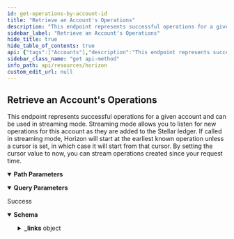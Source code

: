 ```yaml
---
id: get-operations-by-account-id
title: "Retrieve an Account's Operations"
description: "This endpoint represents successful operations for a given account and can be used in streaming mode. Streaming mode allows you to listen for new operations for this account as they are added to the Stellar ledger. If called in streaming mode, Horizon will start at the earliest known operation unless a cursor is set, in which case it will start from that cursor. By setting the cursor value to now, you can stream operations created since your request time."
sidebar_label: "Retrieve an Account's Operations"
hide_title: true
hide_table_of_contents: true
api: {"tags":["Accounts"],"description":"This endpoint represents successful operations for a given account and can be used in streaming mode. Streaming mode allows you to listen for new operations for this account as they are added to the Stellar ledger. If called in streaming mode, Horizon will start at the earliest known operation unless a cursor is set, in which case it will start from that cursor. By setting the cursor value to now, you can stream operations created since your request time.","operationId":"GetOperationsByAccountId","parameters":[{"name":"account_id","in":"path","required":true,"description":"This account’s public key encoded in a base32 string representation.","schema":{"type":"string","example":"GDMQQNJM4UL7QIA66P7R2PZHMQINWZBM77BEBMHLFXD5JEUAHGJ7R4JZ"}},{"name":"cursor","in":"query","required":false,"description":"A number that points to a specific location in a collection of responses and is pulled from the paging_token value of a record.","schema":{"type":"integer","example":6606617478959105}},{"name":"order","in":"query","required":false,"description":"A designation of the order in which records should appear. Options include asc (ascending) or desc (descending). If this argument isn’t set, it defaults to asc.","schema":{"type":"string","enum":["asc","desc"]}},{"name":"limit","in":"query","required":false,"description":"The maximum number of records returned. The limit can range from 1 to 200 - an upper limit that is hardcoded in Horizon for performance reasons. If this argument isn’t designated, it defaults to 10.","schema":{"type":"integer","example":10}},{"name":"include_failed","in":"query","required":false,"description":"Set to true to include failed operations in results. Options include true and false.","schema":{"type":"boolean","enum":[true,false]}},{"name":"join","in":"query","required":false,"description":"Set to transactions to include the transactions which created each of the operations in the response."}],"x-supports-streaming":true,"responses":{"200":{"description":"Success","content":{"application/json":{"schema":{"allOf":[{"type":"object","properties":{"_links":{"type":"object","properties":{"self":{"type":"object","properties":{"href":{"type":"string","format":"link"},"templated":{"type":"boolean"}},"required":["href"],"title":"link"},"next":{"type":"object","properties":{"href":{"type":"string","format":"link"},"templated":{"type":"boolean"}},"required":["href"],"title":"link"},"prev":{"type":"object","properties":{"href":{"type":"string","format":"link"},"templated":{"type":"boolean"}},"required":["href"],"title":"link"}}}},"title":"Links"},{"oneOf":[{"type":"object","properties":{"_links":{"type":"object","properties":{"self":{"type":"object","properties":{"href":{"type":"string","format":"link"},"templated":{"type":"boolean"}},"required":["href"],"title":"link"},"transaction":{"type":"object","properties":{"href":{"type":"string","format":"link"},"templated":{"type":"boolean"}},"required":["href"],"title":"link"},"effects":{"type":"object","properties":{"href":{"type":"string","format":"link"},"templated":{"type":"boolean"}},"required":["href"],"title":"link"},"succeeds":{"type":"object","properties":{"href":{"type":"string","format":"link"},"templated":{"type":"boolean"}},"required":["href"],"title":"link"},"precedes":{"type":"object","properties":{"href":{"type":"string","format":"link"},"templated":{"type":"boolean"}},"required":["href"],"title":"link"}},"required":["self","transaction","effects","succeeds","precedes"]},"id":{"type":"string","title":"id"},"paging_token":{"type":"string"},"transaction_successful":{"type":"boolean"},"source_account":{"type":"string","pattern":"G[A-Z0-9]{55}","title":"address"},"type":{"type":"string","example":"create_account"},"type_i":{"type":"number","example":0},"created_at":{"type":"string"},"transaction_hash":{"type":"string"},"starting_balance":{"type":"string"},"funder":{"type":"string","pattern":"G[A-Z0-9]{55}","title":"address"},"account":{"type":"string","pattern":"G[A-Z0-9]{55}","title":"address"}},"required":["id","paging_token","transaction_successful","source_account","type","type_i","created_at","transaction_hash","starting_balance","funder","account"],"title":"CreateAccount"},{"type":"object","properties":{"_embedded":{"type":"object","properties":{"records":{"type":"array","items":{"type":"object","properties":{"_links":{"type":"object","properties":{"self":{"type":"object","properties":{"href":{"type":"string","format":"link"},"templated":{"type":"boolean"}},"required":["href"],"title":"link"},"transaction":{"type":"object","properties":{"href":{"type":"string","format":"link"},"templated":{"type":"boolean"}},"required":["href"],"title":"link"},"effects":{"type":"object","properties":{"href":{"type":"string","format":"link"},"templated":{"type":"boolean"}},"required":["href"],"title":"link"},"succeeds":{"type":"object","properties":{"href":{"type":"string","format":"link"},"templated":{"type":"boolean"}},"required":["href"],"title":"link"},"precedes":{"type":"object","properties":{"href":{"type":"string","format":"link"},"templated":{"type":"boolean"}},"required":["href"],"title":"link"}},"required":["self","transaction","effects","succeeds","precedes"]},"id":{"type":"string","title":"id"},"paging_token":{"type":"string"},"transaction_successful":{"type":"boolean"},"source_account":{"type":"string","pattern":"G[A-Z0-9]{55}","title":"address"},"type":{"type":"string","example":"payment"},"type_i":{"type":"string"},"created_at":{"type":"string"},"transaction_hash":{"type":"string"},"asset_type":{"type":"string"},"asset_code":{"enum":["native","credit_alphanum4","credit_alphanum12"]},"asset_issuer":{"type":"string","pattern":"G[A-Z0-9]{55}","title":"address"},"from":{"type":"string","pattern":"G[A-Z0-9]{55}","title":"address"},"to":{"type":"string","pattern":"G[A-Z0-9]{55}","title":"address"},"amount":{"type":"string"}},"required":["id","paging_token","transaction_successful","source_account","type","type_i","created_at","transaction_hash","asset_type","from","to","amount"]}}}}},"title":"Payment"},{"type":"object","properties":{"_links":{"type":"object","properties":{"self":{"type":"object","properties":{"href":{"type":"string","format":"link"},"templated":{"type":"boolean"}},"required":["href"],"title":"link"},"transaction":{"type":"object","properties":{"href":{"type":"string","format":"link"},"templated":{"type":"boolean"}},"required":["href"],"title":"link"},"effects":{"type":"object","properties":{"href":{"type":"string","format":"link"},"templated":{"type":"boolean"}},"required":["href"],"title":"link"},"succeeds":{"type":"object","properties":{"href":{"type":"string","format":"link"},"templated":{"type":"boolean"}},"required":["href"],"title":"link"},"precedes":{"type":"object","properties":{"href":{"type":"string","format":"link"},"templated":{"type":"boolean"}},"required":["href"],"title":"link"}},"required":["self","transaction","effects","succeeds","precedes"]},"id":{"type":"string","title":"id"},"paging_token":{"type":"string"},"transaction_successful":{"type":"boolean"},"source_account":{"type":"string","pattern":"G[A-Z0-9]{55}","title":"address"},"type":{"type":"string","example":"path_payment_strict_receive"},"type_i":{"type":"number","example":2},"created_at":{"type":"string"},"transaction_hash":{"type":"string"},"asset_type":{"type":"string","enum":["native","credit_alphanum4","credit_alphanum12"]},"asset_code":{"type":"string"},"asset_issuer":{"type":"string","pattern":"G[A-Z0-9]{55}","title":"address"},"from":{"type":"string","pattern":"G[A-Z0-9]{55}","title":"address"},"to":{"type":"string","pattern":"G[A-Z0-9]{55}","title":"address"},"amount":{"type":"string"},"path":{"type":"array","items":{"type":"object","properties":{"asset_type":{"type":"string","enum":["native","credit_alphanum4","credit_alphanum12"]},"asset_code":{"type":"string"},"asset_issuer":{"type":"string","pattern":"G[A-Z0-9]{55}","title":"address"}}}},"source_amount":{"type":"string"},"destination_min":{"type":"string"},"source_asset_type":{"type":"string"},"source_asset_code":{"type":"string"},"source_asset_issuer":{"type":"string","pattern":"G[A-Z0-9]{55}","title":"address"}},"required":["id","paging_token","transaction_successful","source_account","type","type_i","created_at","transaction_hash","from","to","amount","path","source_amount","destination_min"],"title":"PathPaymentStrictReceive"},{"type":"object","properties":{"_links":{"type":"object","properties":{"self":{"type":"object","properties":{"href":{"type":"string","format":"link"},"templated":{"type":"boolean"}},"required":["href"],"title":"link"},"transaction":{"type":"object","properties":{"href":{"type":"string","format":"link"},"templated":{"type":"boolean"}},"required":["href"],"title":"link"},"effects":{"type":"object","properties":{"href":{"type":"string","format":"link"},"templated":{"type":"boolean"}},"required":["href"],"title":"link"},"succeeds":{"type":"object","properties":{"href":{"type":"string","format":"link"},"templated":{"type":"boolean"}},"required":["href"],"title":"link"},"precedes":{"type":"object","properties":{"href":{"type":"string","format":"link"},"templated":{"type":"boolean"}},"required":["href"],"title":"link"}},"required":["self","transaction","effects","succeeds","precedes"]},"id":{"type":"string","title":"id"},"paging_token":{"type":"string"},"transaction_successful":{"type":"boolean"},"source_account":{"type":"string","pattern":"G[A-Z0-9]{55}","title":"address"},"type":{"type":"string","example":"path_payment_strict_send"},"type_i":{"type":"number","example":13},"created_at":{"type":"string"},"transaction_hash":{"type":"string"},"asset_type":{"type":"string","enum":["native","credit_alphanum4","credit_alphanum12"]},"asset_code":{"type":"string"},"asset_issuer":{"type":"string","pattern":"G[A-Z0-9]{55}","title":"address"},"from":{"type":"string","pattern":"G[A-Z0-9]{55}","title":"address"},"to":{"type":"string","pattern":"G[A-Z0-9]{55}","title":"address"},"amount":{"type":"string"},"path":{"type":"array","items":{"type":"object","properties":{"asset_type":{"type":"string","enum":["native","credit_alphanum4","credit_alphanum12"]},"asset_code":{"type":"string"},"asset_issuer":{"type":"string","pattern":"G[A-Z0-9]{55}","title":"address"}}}},"source_amount":{"type":"string"},"source_max":{"type":"string"},"source_asset_type":{"type":"string"},"source_asset_code":{"type":"string"},"source_asset_issuer":{"type":"string","pattern":"G[A-Z0-9]{55}","title":"address"}},"required":["id","paging_token","transaction_successful","source_account","type","type_i","created_at","transaction_hash","from","to","amount","path","source_amount","source_asset_type"],"title":"PathPaymentStrictSend"},{"type":"object","properties":{"_links":{"type":"object","properties":{"self":{"type":"object","properties":{"href":{"type":"string","format":"link"},"templated":{"type":"boolean"}},"required":["href"],"title":"link"},"transaction":{"type":"object","properties":{"href":{"type":"string","format":"link"},"templated":{"type":"boolean"}},"required":["href"],"title":"link"},"effects":{"type":"object","properties":{"href":{"type":"string","format":"link"},"templated":{"type":"boolean"}},"required":["href"],"title":"link"},"succeeds":{"type":"object","properties":{"href":{"type":"string","format":"link"},"templated":{"type":"boolean"}},"required":["href"],"title":"link"},"precedes":{"type":"object","properties":{"href":{"type":"string","format":"link"},"templated":{"type":"boolean"}},"required":["href"],"title":"link"}},"required":["self","transaction","effects","succeeds","precedes"]},"id":{"type":"string","title":"id"},"paging_token":{"type":"string"},"transaction_successful":{"type":"boolean"},"source_account":{"type":"string","pattern":"G[A-Z0-9]{55}","title":"address"},"type":{"type":"string","example":"account_merge"},"type_i":{"type":"number","example":8},"created_at":{"type":"string"},"transaction_hash":{"type":"string"},"account":{"type":"string","pattern":"G[A-Z0-9]{55}","title":"address"},"into":{"type":"string","pattern":"G[A-Z0-9]{55}","title":"address"}},"required":["id","paging_token","transaction_successful","source_account","type","type_i","created_at","transaction_hash","account","into"],"title":"AccountMerge"}]}]},"examples":{"RetrieveAnAccountsOperations":{"value":{"_links":{"self":{"href":"https://horizon.stellar.org/accounts/GAYOLLLUIZE4DZMBB2ZBKGBUBZLIOYU6XFLW37GBP2VZD3ABNXCW4BVA/operations?cursor=&limit=10&order=asc"},"next":{"href":"https://horizon.stellar.org/accounts/GAYOLLLUIZE4DZMBB2ZBKGBUBZLIOYU6XFLW37GBP2VZD3ABNXCW4BVA/operations?cursor=120194466505179137&limit=10&order=asc"},"prev":{"href":"https://horizon.stellar.org/accounts/GAYOLLLUIZE4DZMBB2ZBKGBUBZLIOYU6XFLW37GBP2VZD3ABNXCW4BVA/operations?cursor=120192344791343105&limit=10&order=desc"}},"_embedded":{"records":[{"_links":{"self":{"href":"https://horizon.stellar.org/operations/120192344791343105"},"transaction":{"href":"https://horizon.stellar.org/transactions/ef0fe04ac3c7de7228ca2598886059868ad05c224a041e8b2d9ee2a8a9dd6894"},"effects":{"href":"https://horizon.stellar.org/operations/120192344791343105/effects"},"succeeds":{"href":"https://horizon.stellar.org/effects?order=desc&cursor=120192344791343105"},"precedes":{"href":"https://horizon.stellar.org/effects?order=asc&cursor=120192344791343105"}},"id":"120192344791343105","paging_token":"120192344791343105","transaction_successful":true,"source_account":"GBVFTZL5HIPT4PFQVTZVIWR77V7LWYCXU4CLYWWHHOEXB64XPG5LDMTU","type":"create_account","type_i":0,"created_at":"2020-01-29T19:43:59Z","transaction_hash":"ef0fe04ac3c7de7228ca2598886059868ad05c224a041e8b2d9ee2a8a9dd6894","starting_balance":"2.0000000","funder":"GBVFTZL5HIPT4PFQVTZVIWR77V7LWYCXU4CLYWWHHOEXB64XPG5LDMTU","account":"GAYOLLLUIZE4DZMBB2ZBKGBUBZLIOYU6XFLW37GBP2VZD3ABNXCW4BVA"},{"_links":{"self":{"href":"https://horizon.stellar.org/operations/120192370561220609"},"transaction":{"href":"https://horizon.stellar.org/transactions/c1cb850f413e4038c4120bd9badc07bb8ef85a46649a4d5c9c16e578a2d30589"},"effects":{"href":"https://horizon.stellar.org/operations/120192370561220609/effects"},"succeeds":{"href":"https://horizon.stellar.org/effects?order=desc&cursor=120192370561220609"},"precedes":{"href":"https://horizon.stellar.org/effects?order=asc&cursor=120192370561220609"}},"id":"120192370561220609","paging_token":"120192370561220609","transaction_successful":true,"source_account":"GBVFTZL5HIPT4PFQVTZVIWR77V7LWYCXU4CLYWWHHOEXB64XPG5LDMTU","type":"payment","type_i":1,"created_at":"2020-01-29T19:44:36Z","transaction_hash":"c1cb850f413e4038c4120bd9badc07bb8ef85a46649a4d5c9c16e578a2d30589","asset_type":"native","from":"GBVFTZL5HIPT4PFQVTZVIWR77V7LWYCXU4CLYWWHHOEXB64XPG5LDMTU","to":"GAYOLLLUIZE4DZMBB2ZBKGBUBZLIOYU6XFLW37GBP2VZD3ABNXCW4BVA","amount":"200.0000000"},{"_links":{"self":{"href":"https://horizon.stellar.org/operations/120192452165550081"},"transaction":{"href":"https://horizon.stellar.org/transactions/0e6bc30f2b2f50ca0ecedef5a527309c74964e7daa6018976cd2c686c5df4be3"},"effects":{"href":"https://horizon.stellar.org/operations/120192452165550081/effects"},"succeeds":{"href":"https://horizon.stellar.org/effects?order=desc&cursor=120192452165550081"},"precedes":{"href":"https://horizon.stellar.org/effects?order=asc&cursor=120192452165550081"}},"id":"120192452165550081","paging_token":"120192452165550081","transaction_successful":true,"source_account":"GAYOLLLUIZE4DZMBB2ZBKGBUBZLIOYU6XFLW37GBP2VZD3ABNXCW4BVA","type":"change_trust","type_i":6,"created_at":"2020-01-29T19:46:20Z","transaction_hash":"0e6bc30f2b2f50ca0ecedef5a527309c74964e7daa6018976cd2c686c5df4be3","asset_type":"credit_alphanum4","asset_code":"USD","asset_issuer":"GDUKMGUGDZQK6YHYA5Z6AY2G4XDSZPSZ3SW5UN3ARVMO6QSRDWP5YLEX","limit":"922337203685.4775807","trustee":"GDUKMGUGDZQK6YHYA5Z6AY2G4XDSZPSZ3SW5UN3ARVMO6QSRDWP5YLEX","trustor":"GAYOLLLUIZE4DZMBB2ZBKGBUBZLIOYU6XFLW37GBP2VZD3ABNXCW4BVA"},{"_links":{"self":{"href":"https://horizon.stellar.org/operations/120192477935251457"},"transaction":{"href":"https://horizon.stellar.org/transactions/ec4116595bdfa8c1039c40af425e497c91fcf387c2a2a0cfa1f3bf64733f1f23"},"effects":{"href":"https://horizon.stellar.org/operations/120192477935251457/effects"},"succeeds":{"href":"https://horizon.stellar.org/effects?order=desc&cursor=120192477935251457"},"precedes":{"href":"https://horizon.stellar.org/effects?order=asc&cursor=120192477935251457"}},"id":"120192477935251457","paging_token":"120192477935251457","transaction_successful":true,"source_account":"GAYOLLLUIZE4DZMBB2ZBKGBUBZLIOYU6XFLW37GBP2VZD3ABNXCW4BVA","type":"change_trust","type_i":6,"created_at":"2020-01-29T19:46:55Z","transaction_hash":"ec4116595bdfa8c1039c40af425e497c91fcf387c2a2a0cfa1f3bf64733f1f23","asset_type":"credit_alphanum4","asset_code":"NGNT","asset_issuer":"GAWODAROMJ33V5YDFY3NPYTHVYQG7MJXVJ2ND3AOGIHYRWINES6ACCPD","limit":"922337203685.4775807","trustee":"GAWODAROMJ33V5YDFY3NPYTHVYQG7MJXVJ2ND3AOGIHYRWINES6ACCPD","trustor":"GAYOLLLUIZE4DZMBB2ZBKGBUBZLIOYU6XFLW37GBP2VZD3ABNXCW4BVA"},{"_links":{"self":{"href":"https://horizon.stellar.org/operations/120192490820268033"},"transaction":{"href":"https://horizon.stellar.org/transactions/81f2b857cb47d7c63ca12e2ec3466f6f17b4990bf492ef752c9c6d2035ca11ff"},"effects":{"href":"https://horizon.stellar.org/operations/120192490820268033/effects"},"succeeds":{"href":"https://horizon.stellar.org/effects?order=desc&cursor=120192490820268033"},"precedes":{"href":"https://horizon.stellar.org/effects?order=asc&cursor=120192490820268033"}},"id":"120192490820268033","paging_token":"120192490820268033","transaction_successful":true,"source_account":"GAYOLLLUIZE4DZMBB2ZBKGBUBZLIOYU6XFLW37GBP2VZD3ABNXCW4BVA","type":"change_trust","type_i":6,"created_at":"2020-01-29T19:47:11Z","transaction_hash":"81f2b857cb47d7c63ca12e2ec3466f6f17b4990bf492ef752c9c6d2035ca11ff","asset_type":"credit_alphanum4","asset_code":"EURT","asset_issuer":"GAP5LETOV6YIE62YAM56STDANPRDO7ZFDBGSNHJQIYGGKSMOZAHOOS2S","limit":"922337203685.4775807","trustee":"GAP5LETOV6YIE62YAM56STDANPRDO7ZFDBGSNHJQIYGGKSMOZAHOOS2S","trustor":"GAYOLLLUIZE4DZMBB2ZBKGBUBZLIOYU6XFLW37GBP2VZD3ABNXCW4BVA"},{"_links":{"self":{"href":"https://horizon.stellar.org/operations/120192499410071553"},"transaction":{"href":"https://horizon.stellar.org/transactions/34b28df891c6a09968a2f0a6b410300b08b09c5f58cd12fe64fda59d29688f6e"},"effects":{"href":"https://horizon.stellar.org/operations/120192499410071553/effects"},"succeeds":{"href":"https://horizon.stellar.org/effects?order=desc&cursor=120192499410071553"},"precedes":{"href":"https://horizon.stellar.org/effects?order=asc&cursor=120192499410071553"}},"id":"120192499410071553","paging_token":"120192499410071553","transaction_successful":true,"source_account":"GAYOLLLUIZE4DZMBB2ZBKGBUBZLIOYU6XFLW37GBP2VZD3ABNXCW4BVA","type":"change_trust","type_i":6,"created_at":"2020-01-29T19:47:22Z","transaction_hash":"34b28df891c6a09968a2f0a6b410300b08b09c5f58cd12fe64fda59d29688f6e","asset_type":"credit_alphanum4","asset_code":"BB1","asset_issuer":"GD5J6HLF5666X4AZLTFTXLY46J5SW7EXRKBLEYPJP33S33MXZGV6CWFN","limit":"922337203685.4775807","trustee":"GD5J6HLF5666X4AZLTFTXLY46J5SW7EXRKBLEYPJP33S33MXZGV6CWFN","trustor":"GAYOLLLUIZE4DZMBB2ZBKGBUBZLIOYU6XFLW37GBP2VZD3ABNXCW4BVA"},{"_links":{"self":{"href":"https://horizon.stellar.org/operations/120192508000047105"},"transaction":{"href":"https://horizon.stellar.org/transactions/12a8e8f11a697ee06a092eb0700c2b713fe07d29ffab190988d5bb248caf1917"},"effects":{"href":"https://horizon.stellar.org/operations/120192508000047105/effects"},"succeeds":{"href":"https://horizon.stellar.org/effects?order=desc&cursor=120192508000047105"},"precedes":{"href":"https://horizon.stellar.org/effects?order=asc&cursor=120192508000047105"}},"id":"120192508000047105","paging_token":"120192508000047105","transaction_successful":true,"source_account":"GAYOLLLUIZE4DZMBB2ZBKGBUBZLIOYU6XFLW37GBP2VZD3ABNXCW4BVA","type":"change_trust","type_i":6,"created_at":"2020-01-29T19:47:33Z","transaction_hash":"12a8e8f11a697ee06a092eb0700c2b713fe07d29ffab190988d5bb248caf1917","asset_type":"credit_alphanum4","asset_code":"CNY","asset_issuer":"GAREELUB43IRHWEASCFBLKHURCGMHE5IF6XSE7EXDLACYHGRHM43RFOX","limit":"922337203685.4775807","trustee":"GAREELUB43IRHWEASCFBLKHURCGMHE5IF6XSE7EXDLACYHGRHM43RFOX","trustor":"GAYOLLLUIZE4DZMBB2ZBKGBUBZLIOYU6XFLW37GBP2VZD3ABNXCW4BVA"},{"_links":{"self":{"href":"https://horizon.stellar.org/operations/120192542359883777"},"transaction":{"href":"https://horizon.stellar.org/transactions/36b9c9aa3c4a22a1e8274f69b1bbfdd5764e55b80804a8d9c6b35c14e4147580"},"effects":{"href":"https://horizon.stellar.org/operations/120192542359883777/effects"},"succeeds":{"href":"https://horizon.stellar.org/effects?order=desc&cursor=120192542359883777"},"precedes":{"href":"https://horizon.stellar.org/effects?order=asc&cursor=120192542359883777"}},"id":"120192542359883777","paging_token":"120192542359883777","transaction_successful":true,"source_account":"GAYOLLLUIZE4DZMBB2ZBKGBUBZLIOYU6XFLW37GBP2VZD3ABNXCW4BVA","type":"manage_buy_offer","type_i":12,"created_at":"2020-01-29T19:48:16Z","transaction_hash":"36b9c9aa3c4a22a1e8274f69b1bbfdd5764e55b80804a8d9c6b35c14e4147580","amount":"3.0000000","price":"18.1088911","price_r":{"n":181088911,"d":10000000},"buying_asset_type":"credit_alphanum4","buying_asset_code":"EURT","buying_asset_issuer":"GAP5LETOV6YIE62YAM56STDANPRDO7ZFDBGSNHJQIYGGKSMOZAHOOS2S","selling_asset_type":"native","offer_id":"0"},{"_links":{"self":{"href":"https://horizon.stellar.org/operations/120192568129794049"},"transaction":{"href":"https://horizon.stellar.org/transactions/f0362887d2b9b853e7b464b174adfceb4c73ffb6a45e10b7cb3bff9cfa808340"},"effects":{"href":"https://horizon.stellar.org/operations/120192568129794049/effects"},"succeeds":{"href":"https://horizon.stellar.org/effects?order=desc&cursor=120192568129794049"},"precedes":{"href":"https://horizon.stellar.org/effects?order=asc&cursor=120192568129794049"}},"id":"120192568129794049","paging_token":"120192568129794049","transaction_successful":true,"source_account":"GAYOLLLUIZE4DZMBB2ZBKGBUBZLIOYU6XFLW37GBP2VZD3ABNXCW4BVA","type":"manage_buy_offer","type_i":12,"created_at":"2020-01-29T19:48:54Z","transaction_hash":"f0362887d2b9b853e7b464b174adfceb4c73ffb6a45e10b7cb3bff9cfa808340","amount":"200.0000000","price":"0.0459893","price_r":{"n":459893,"d":10000000},"buying_asset_type":"credit_alphanum4","buying_asset_code":"NGNT","buying_asset_issuer":"GAWODAROMJ33V5YDFY3NPYTHVYQG7MJXVJ2ND3AOGIHYRWINES6ACCPD","selling_asset_type":"native","offer_id":"0"},{"_links":{"self":{"href":"https://horizon.stellar.org/operations/120194466505179137"},"transaction":{"href":"https://horizon.stellar.org/transactions/a470f40ba0c1fd17cb957e0b438bd873b110ffb808b8133a5144cea3f5a66d0d"},"effects":{"href":"https://horizon.stellar.org/operations/120194466505179137/effects"},"succeeds":{"href":"https://horizon.stellar.org/effects?order=desc&cursor=120194466505179137"},"precedes":{"href":"https://horizon.stellar.org/effects?order=asc&cursor=120194466505179137"}},"id":"120194466505179137","paging_token":"120194466505179137","transaction_successful":true,"source_account":"GAYOLLLUIZE4DZMBB2ZBKGBUBZLIOYU6XFLW37GBP2VZD3ABNXCW4BVA","type":"change_trust","type_i":6,"created_at":"2020-01-29T20:31:28Z","transaction_hash":"a470f40ba0c1fd17cb957e0b438bd873b110ffb808b8133a5144cea3f5a66d0d","asset_type":"credit_alphanum4","asset_code":"CNY","asset_issuer":"GAREELUB43IRHWEASCFBLKHURCGMHE5IF6XSE7EXDLACYHGRHM43RFOX","limit":"0.0000000","trustee":"GAREELUB43IRHWEASCFBLKHURCGMHE5IF6XSE7EXDLACYHGRHM43RFOX","trustor":"GAYOLLLUIZE4DZMBB2ZBKGBUBZLIOYU6XFLW37GBP2VZD3ABNXCW4BVA"}]}}}}}}}},"method":"get","path":"/accounts/{account_id}/operations","servers":[{"url":"https://horizon.stellar.org","description":"The main network"},{"url":"https://horizon-testnet.stellar.org","description":"The test network"}],"info":{"title":"Horizon","version":"0.0.1"},"postman":{"name":"Retrieve an Account's Operations","description":{"content":"This endpoint represents successful operations for a given account and can be used in streaming mode. Streaming mode allows you to listen for new operations for this account as they are added to the Stellar ledger. If called in streaming mode, Horizon will start at the earliest known operation unless a cursor is set, in which case it will start from that cursor. By setting the cursor value to now, you can stream operations created since your request time.","type":"text/plain"},"url":{"path":["accounts",":account_id","operations"],"host":["{{baseUrl}}"],"query":[{"disabled":false,"description":{"content":"A number that points to a specific location in a collection of responses and is pulled from the paging_token value of a record.","type":"text/plain"},"key":"cursor","value":""},{"disabled":false,"description":{"content":"A designation of the order in which records should appear. Options include asc (ascending) or desc (descending). If this argument isn’t set, it defaults to asc.","type":"text/plain"},"key":"order","value":""},{"disabled":false,"description":{"content":"The maximum number of records returned. The limit can range from 1 to 200 - an upper limit that is hardcoded in Horizon for performance reasons. If this argument isn’t designated, it defaults to 10.","type":"text/plain"},"key":"limit","value":""},{"disabled":false,"description":{"content":"Set to true to include failed operations in results. Options include true and false.","type":"text/plain"},"key":"include_failed","value":""},{"description":{"content":"Set to transactions to include the transactions which created each of the operations in the response.","type":"text/plain"},"key":"join","value":""}],"variable":[{"disabled":false,"description":{"content":"(Required) This account’s public key encoded in a base32 string representation.","type":"text/plain"},"type":"any","value":"","key":"account_id"}]},"header":[{"key":"Accept","value":"application/json"}],"method":"GET"}}
sidebar_class_name: "get api-method"
info_path: api/resources/horizon
custom_edit_url: null
---
```



## Retrieve an Account's Operations



This endpoint represents successful operations for a given account and can be used in streaming mode. Streaming mode allows you to listen for new operations for this account as they are added to the Stellar ledger. If called in streaming mode, Horizon will start at the earliest known operation unless a cursor is set, in which case it will start from that cursor. By setting the cursor value to now, you can stream operations created since your request time.

<details style={{"marginBottom":"1rem"}} data-collapsed={false} open={true}><summary style={{}}><strong>Path Parameters</strong></summary><div><ul><ParamsItem className={"paramsItem"} param={{"name":"account_id","in":"path","required":true,"description":"This account’s public key encoded in a base32 string representation.","schema":{"type":"string","example":"GDMQQNJM4UL7QIA66P7R2PZHMQINWZBM77BEBMHLFXD5JEUAHGJ7R4JZ"}}}></ParamsItem></ul></div></details><details style={{"marginBottom":"1rem"}} data-collapsed={false} open={true}><summary style={{}}><strong>Query Parameters</strong></summary><div><ul><ParamsItem className={"paramsItem"} param={{"name":"cursor","in":"query","required":false,"description":"A number that points to a specific location in a collection of responses and is pulled from the paging_token value of a record.","schema":{"type":"integer","example":6606617478959105}}}></ParamsItem><ParamsItem className={"paramsItem"} param={{"name":"order","in":"query","required":false,"description":"A designation of the order in which records should appear. Options include asc (ascending) or desc (descending). If this argument isn’t set, it defaults to asc.","schema":{"type":"string","enum":["asc","desc"]}}}></ParamsItem><ParamsItem className={"paramsItem"} param={{"name":"limit","in":"query","required":false,"description":"The maximum number of records returned. The limit can range from 1 to 200 - an upper limit that is hardcoded in Horizon for performance reasons. If this argument isn’t designated, it defaults to 10.","schema":{"type":"integer","example":10}}}></ParamsItem><ParamsItem className={"paramsItem"} param={{"name":"include_failed","in":"query","required":false,"description":"Set to true to include failed operations in results. Options include true and false.","schema":{"type":"boolean","enum":[true,false]}}}></ParamsItem><ParamsItem className={"paramsItem"} param={{"name":"join","in":"query","required":false,"description":"Set to transactions to include the transactions which created each of the operations in the response."}}></ParamsItem></ul></div></details><div><ApiTabs><TabItem label={"200"} value={"200"}><div>

Success

</div><div><MimeTabs schemaType={"response"}><TabItem label={"application/json"} value={"application/json"}><SchemaTabs><TabItem label={"Schema"} value={"Schema"}><details style={{}} data-collapsed={false} open={true}><summary style={{"textAlign":"left"}}><strong>Schema</strong></summary><div style={{"textAlign":"left","marginLeft":"1rem"}}></div><ul style={{"marginLeft":"1rem"}}><SchemaItem collapsible={true} className={"schemaItem"}><details style={{}}><summary style={{}}><strong>_links</strong><span style={{"opacity":"0.6"}}> object</span></summary><div style={{"marginLeft":"1rem"}}><SchemaItem collapsible={true} className={"schemaItem"}><details style={{}}><summary style={{}}><strong>self</strong><span style={{"opacity":"0.6"}}> object</span></summary><div style={{"marginLeft":"1rem"}}><SchemaItem collapsible={false} name={"href"} required={true} schemaName={"link"} qualifierMessage={undefined} schema={{"type":"string","format":"link"}}></SchemaItem><SchemaItem collapsible={false} name={"templated"} required={false} schemaName={"boolean"} qualifierMessage={undefined} schema={{"type":"boolean"}}></SchemaItem></div></details></SchemaItem><SchemaItem collapsible={true} className={"schemaItem"}><details style={{}}><summary style={{}}><strong>next</strong><span style={{"opacity":"0.6"}}> object</span></summary><div style={{"marginLeft":"1rem"}}><SchemaItem collapsible={false} name={"href"} required={true} schemaName={"link"} qualifierMessage={undefined} schema={{"type":"string","format":"link"}}></SchemaItem><SchemaItem collapsible={false} name={"templated"} required={false} schemaName={"boolean"} qualifierMessage={undefined} schema={{"type":"boolean"}}></SchemaItem></div></details></SchemaItem><SchemaItem collapsible={true} className={"schemaItem"}><details style={{}}><summary style={{}}><strong>prev</strong><span style={{"opacity":"0.6"}}> object</span></summary><div style={{"marginLeft":"1rem"}}><SchemaItem collapsible={false} name={"href"} required={true} schemaName={"link"} qualifierMessage={undefined} schema={{"type":"string","format":"link"}}></SchemaItem><SchemaItem collapsible={false} name={"templated"} required={false} schemaName={"boolean"} qualifierMessage={undefined} schema={{"type":"boolean"}}></SchemaItem></div></details></SchemaItem></div></details></SchemaItem></ul></details></TabItem><TabItem label={"Example (from schema)"} value={"Example (from schema)"}><ResponseSamples responseExample={"{\n  \"_links\": {\n    \"self\": {\n      \"href\": \"string\",\n      \"templated\": true\n    },\n    \"next\": {\n      \"href\": \"string\",\n      \"templated\": true\n    },\n    \"prev\": {\n      \"href\": \"string\",\n      \"templated\": true\n    },\n    \"transaction\": {\n      \"href\": \"string\",\n      \"templated\": true\n    },\n    \"effects\": {\n      \"href\": \"string\",\n      \"templated\": true\n    },\n    \"succeeds\": {\n      \"href\": \"string\",\n      \"templated\": true\n    },\n    \"precedes\": {\n      \"href\": \"string\",\n      \"templated\": true\n    }\n  },\n  \"id\": \"string\",\n  \"paging_token\": \"string\",\n  \"transaction_successful\": true,\n  \"source_account\": \"string\",\n  \"type\": \"create_account\",\n  \"type_i\": 0,\n  \"created_at\": \"string\",\n  \"transaction_hash\": \"string\",\n  \"starting_balance\": \"string\",\n  \"funder\": \"string\",\n  \"account\": \"string\"\n}"} language={"json"}></ResponseSamples></TabItem><TabItem label={"RetrieveAnAccountsOperations"} value={"RetrieveAnAccountsOperations"}><ResponseSamples responseExample={"{\n  \"_links\": {\n    \"self\": {\n      \"href\": \"https://horizon.stellar.org/accounts/GAYOLLLUIZE4DZMBB2ZBKGBUBZLIOYU6XFLW37GBP2VZD3ABNXCW4BVA/operations?cursor=&limit=10&order=asc\"\n    },\n    \"next\": {\n      \"href\": \"https://horizon.stellar.org/accounts/GAYOLLLUIZE4DZMBB2ZBKGBUBZLIOYU6XFLW37GBP2VZD3ABNXCW4BVA/operations?cursor=120194466505179137&limit=10&order=asc\"\n    },\n    \"prev\": {\n      \"href\": \"https://horizon.stellar.org/accounts/GAYOLLLUIZE4DZMBB2ZBKGBUBZLIOYU6XFLW37GBP2VZD3ABNXCW4BVA/operations?cursor=120192344791343105&limit=10&order=desc\"\n    }\n  },\n  \"_embedded\": {\n    \"records\": [\n      {\n        \"_links\": {\n          \"self\": {\n            \"href\": \"https://horizon.stellar.org/operations/120192344791343105\"\n          },\n          \"transaction\": {\n            \"href\": \"https://horizon.stellar.org/transactions/ef0fe04ac3c7de7228ca2598886059868ad05c224a041e8b2d9ee2a8a9dd6894\"\n          },\n          \"effects\": {\n            \"href\": \"https://horizon.stellar.org/operations/120192344791343105/effects\"\n          },\n          \"succeeds\": {\n            \"href\": \"https://horizon.stellar.org/effects?order=desc&cursor=120192344791343105\"\n          },\n          \"precedes\": {\n            \"href\": \"https://horizon.stellar.org/effects?order=asc&cursor=120192344791343105\"\n          }\n        },\n        \"id\": \"120192344791343105\",\n        \"paging_token\": \"120192344791343105\",\n        \"transaction_successful\": true,\n        \"source_account\": \"GBVFTZL5HIPT4PFQVTZVIWR77V7LWYCXU4CLYWWHHOEXB64XPG5LDMTU\",\n        \"type\": \"create_account\",\n        \"type_i\": 0,\n        \"created_at\": \"2020-01-29T19:43:59Z\",\n        \"transaction_hash\": \"ef0fe04ac3c7de7228ca2598886059868ad05c224a041e8b2d9ee2a8a9dd6894\",\n        \"starting_balance\": \"2.0000000\",\n        \"funder\": \"GBVFTZL5HIPT4PFQVTZVIWR77V7LWYCXU4CLYWWHHOEXB64XPG5LDMTU\",\n        \"account\": \"GAYOLLLUIZE4DZMBB2ZBKGBUBZLIOYU6XFLW37GBP2VZD3ABNXCW4BVA\"\n      },\n      {\n        \"_links\": {\n          \"self\": {\n            \"href\": \"https://horizon.stellar.org/operations/120192370561220609\"\n          },\n          \"transaction\": {\n            \"href\": \"https://horizon.stellar.org/transactions/c1cb850f413e4038c4120bd9badc07bb8ef85a46649a4d5c9c16e578a2d30589\"\n          },\n          \"effects\": {\n            \"href\": \"https://horizon.stellar.org/operations/120192370561220609/effects\"\n          },\n          \"succeeds\": {\n            \"href\": \"https://horizon.stellar.org/effects?order=desc&cursor=120192370561220609\"\n          },\n          \"precedes\": {\n            \"href\": \"https://horizon.stellar.org/effects?order=asc&cursor=120192370561220609\"\n          }\n        },\n        \"id\": \"120192370561220609\",\n        \"paging_token\": \"120192370561220609\",\n        \"transaction_successful\": true,\n        \"source_account\": \"GBVFTZL5HIPT4PFQVTZVIWR77V7LWYCXU4CLYWWHHOEXB64XPG5LDMTU\",\n        \"type\": \"payment\",\n        \"type_i\": 1,\n        \"created_at\": \"2020-01-29T19:44:36Z\",\n        \"transaction_hash\": \"c1cb850f413e4038c4120bd9badc07bb8ef85a46649a4d5c9c16e578a2d30589\",\n        \"asset_type\": \"native\",\n        \"from\": \"GBVFTZL5HIPT4PFQVTZVIWR77V7LWYCXU4CLYWWHHOEXB64XPG5LDMTU\",\n        \"to\": \"GAYOLLLUIZE4DZMBB2ZBKGBUBZLIOYU6XFLW37GBP2VZD3ABNXCW4BVA\",\n        \"amount\": \"200.0000000\"\n      },\n      {\n        \"_links\": {\n          \"self\": {\n            \"href\": \"https://horizon.stellar.org/operations/120192452165550081\"\n          },\n          \"transaction\": {\n            \"href\": \"https://horizon.stellar.org/transactions/0e6bc30f2b2f50ca0ecedef5a527309c74964e7daa6018976cd2c686c5df4be3\"\n          },\n          \"effects\": {\n            \"href\": \"https://horizon.stellar.org/operations/120192452165550081/effects\"\n          },\n          \"succeeds\": {\n            \"href\": \"https://horizon.stellar.org/effects?order=desc&cursor=120192452165550081\"\n          },\n          \"precedes\": {\n            \"href\": \"https://horizon.stellar.org/effects?order=asc&cursor=120192452165550081\"\n          }\n        },\n        \"id\": \"120192452165550081\",\n        \"paging_token\": \"120192452165550081\",\n        \"transaction_successful\": true,\n        \"source_account\": \"GAYOLLLUIZE4DZMBB2ZBKGBUBZLIOYU6XFLW37GBP2VZD3ABNXCW4BVA\",\n        \"type\": \"change_trust\",\n        \"type_i\": 6,\n        \"created_at\": \"2020-01-29T19:46:20Z\",\n        \"transaction_hash\": \"0e6bc30f2b2f50ca0ecedef5a527309c74964e7daa6018976cd2c686c5df4be3\",\n        \"asset_type\": \"credit_alphanum4\",\n        \"asset_code\": \"USD\",\n        \"asset_issuer\": \"GDUKMGUGDZQK6YHYA5Z6AY2G4XDSZPSZ3SW5UN3ARVMO6QSRDWP5YLEX\",\n        \"limit\": \"922337203685.4775807\",\n        \"trustee\": \"GDUKMGUGDZQK6YHYA5Z6AY2G4XDSZPSZ3SW5UN3ARVMO6QSRDWP5YLEX\",\n        \"trustor\": \"GAYOLLLUIZE4DZMBB2ZBKGBUBZLIOYU6XFLW37GBP2VZD3ABNXCW4BVA\"\n      },\n      {\n        \"_links\": {\n          \"self\": {\n            \"href\": \"https://horizon.stellar.org/operations/120192477935251457\"\n          },\n          \"transaction\": {\n            \"href\": \"https://horizon.stellar.org/transactions/ec4116595bdfa8c1039c40af425e497c91fcf387c2a2a0cfa1f3bf64733f1f23\"\n          },\n          \"effects\": {\n            \"href\": \"https://horizon.stellar.org/operations/120192477935251457/effects\"\n          },\n          \"succeeds\": {\n            \"href\": \"https://horizon.stellar.org/effects?order=desc&cursor=120192477935251457\"\n          },\n          \"precedes\": {\n            \"href\": \"https://horizon.stellar.org/effects?order=asc&cursor=120192477935251457\"\n          }\n        },\n        \"id\": \"120192477935251457\",\n        \"paging_token\": \"120192477935251457\",\n        \"transaction_successful\": true,\n        \"source_account\": \"GAYOLLLUIZE4DZMBB2ZBKGBUBZLIOYU6XFLW37GBP2VZD3ABNXCW4BVA\",\n        \"type\": \"change_trust\",\n        \"type_i\": 6,\n        \"created_at\": \"2020-01-29T19:46:55Z\",\n        \"transaction_hash\": \"ec4116595bdfa8c1039c40af425e497c91fcf387c2a2a0cfa1f3bf64733f1f23\",\n        \"asset_type\": \"credit_alphanum4\",\n        \"asset_code\": \"NGNT\",\n        \"asset_issuer\": \"GAWODAROMJ33V5YDFY3NPYTHVYQG7MJXVJ2ND3AOGIHYRWINES6ACCPD\",\n        \"limit\": \"922337203685.4775807\",\n        \"trustee\": \"GAWODAROMJ33V5YDFY3NPYTHVYQG7MJXVJ2ND3AOGIHYRWINES6ACCPD\",\n        \"trustor\": \"GAYOLLLUIZE4DZMBB2ZBKGBUBZLIOYU6XFLW37GBP2VZD3ABNXCW4BVA\"\n      },\n      {\n        \"_links\": {\n          \"self\": {\n            \"href\": \"https://horizon.stellar.org/operations/120192490820268033\"\n          },\n          \"transaction\": {\n            \"href\": \"https://horizon.stellar.org/transactions/81f2b857cb47d7c63ca12e2ec3466f6f17b4990bf492ef752c9c6d2035ca11ff\"\n          },\n          \"effects\": {\n            \"href\": \"https://horizon.stellar.org/operations/120192490820268033/effects\"\n          },\n          \"succeeds\": {\n            \"href\": \"https://horizon.stellar.org/effects?order=desc&cursor=120192490820268033\"\n          },\n          \"precedes\": {\n            \"href\": \"https://horizon.stellar.org/effects?order=asc&cursor=120192490820268033\"\n          }\n        },\n        \"id\": \"120192490820268033\",\n        \"paging_token\": \"120192490820268033\",\n        \"transaction_successful\": true,\n        \"source_account\": \"GAYOLLLUIZE4DZMBB2ZBKGBUBZLIOYU6XFLW37GBP2VZD3ABNXCW4BVA\",\n        \"type\": \"change_trust\",\n        \"type_i\": 6,\n        \"created_at\": \"2020-01-29T19:47:11Z\",\n        \"transaction_hash\": \"81f2b857cb47d7c63ca12e2ec3466f6f17b4990bf492ef752c9c6d2035ca11ff\",\n        \"asset_type\": \"credit_alphanum4\",\n        \"asset_code\": \"EURT\",\n        \"asset_issuer\": \"GAP5LETOV6YIE62YAM56STDANPRDO7ZFDBGSNHJQIYGGKSMOZAHOOS2S\",\n        \"limit\": \"922337203685.4775807\",\n        \"trustee\": \"GAP5LETOV6YIE62YAM56STDANPRDO7ZFDBGSNHJQIYGGKSMOZAHOOS2S\",\n        \"trustor\": \"GAYOLLLUIZE4DZMBB2ZBKGBUBZLIOYU6XFLW37GBP2VZD3ABNXCW4BVA\"\n      },\n      {\n        \"_links\": {\n          \"self\": {\n            \"href\": \"https://horizon.stellar.org/operations/120192499410071553\"\n          },\n          \"transaction\": {\n            \"href\": \"https://horizon.stellar.org/transactions/34b28df891c6a09968a2f0a6b410300b08b09c5f58cd12fe64fda59d29688f6e\"\n          },\n          \"effects\": {\n            \"href\": \"https://horizon.stellar.org/operations/120192499410071553/effects\"\n          },\n          \"succeeds\": {\n            \"href\": \"https://horizon.stellar.org/effects?order=desc&cursor=120192499410071553\"\n          },\n          \"precedes\": {\n            \"href\": \"https://horizon.stellar.org/effects?order=asc&cursor=120192499410071553\"\n          }\n        },\n        \"id\": \"120192499410071553\",\n        \"paging_token\": \"120192499410071553\",\n        \"transaction_successful\": true,\n        \"source_account\": \"GAYOLLLUIZE4DZMBB2ZBKGBUBZLIOYU6XFLW37GBP2VZD3ABNXCW4BVA\",\n        \"type\": \"change_trust\",\n        \"type_i\": 6,\n        \"created_at\": \"2020-01-29T19:47:22Z\",\n        \"transaction_hash\": \"34b28df891c6a09968a2f0a6b410300b08b09c5f58cd12fe64fda59d29688f6e\",\n        \"asset_type\": \"credit_alphanum4\",\n        \"asset_code\": \"BB1\",\n        \"asset_issuer\": \"GD5J6HLF5666X4AZLTFTXLY46J5SW7EXRKBLEYPJP33S33MXZGV6CWFN\",\n        \"limit\": \"922337203685.4775807\",\n        \"trustee\": \"GD5J6HLF5666X4AZLTFTXLY46J5SW7EXRKBLEYPJP33S33MXZGV6CWFN\",\n        \"trustor\": \"GAYOLLLUIZE4DZMBB2ZBKGBUBZLIOYU6XFLW37GBP2VZD3ABNXCW4BVA\"\n      },\n      {\n        \"_links\": {\n          \"self\": {\n            \"href\": \"https://horizon.stellar.org/operations/120192508000047105\"\n          },\n          \"transaction\": {\n            \"href\": \"https://horizon.stellar.org/transactions/12a8e8f11a697ee06a092eb0700c2b713fe07d29ffab190988d5bb248caf1917\"\n          },\n          \"effects\": {\n            \"href\": \"https://horizon.stellar.org/operations/120192508000047105/effects\"\n          },\n          \"succeeds\": {\n            \"href\": \"https://horizon.stellar.org/effects?order=desc&cursor=120192508000047105\"\n          },\n          \"precedes\": {\n            \"href\": \"https://horizon.stellar.org/effects?order=asc&cursor=120192508000047105\"\n          }\n        },\n        \"id\": \"120192508000047105\",\n        \"paging_token\": \"120192508000047105\",\n        \"transaction_successful\": true,\n        \"source_account\": \"GAYOLLLUIZE4DZMBB2ZBKGBUBZLIOYU6XFLW37GBP2VZD3ABNXCW4BVA\",\n        \"type\": \"change_trust\",\n        \"type_i\": 6,\n        \"created_at\": \"2020-01-29T19:47:33Z\",\n        \"transaction_hash\": \"12a8e8f11a697ee06a092eb0700c2b713fe07d29ffab190988d5bb248caf1917\",\n        \"asset_type\": \"credit_alphanum4\",\n        \"asset_code\": \"CNY\",\n        \"asset_issuer\": \"GAREELUB43IRHWEASCFBLKHURCGMHE5IF6XSE7EXDLACYHGRHM43RFOX\",\n        \"limit\": \"922337203685.4775807\",\n        \"trustee\": \"GAREELUB43IRHWEASCFBLKHURCGMHE5IF6XSE7EXDLACYHGRHM43RFOX\",\n        \"trustor\": \"GAYOLLLUIZE4DZMBB2ZBKGBUBZLIOYU6XFLW37GBP2VZD3ABNXCW4BVA\"\n      },\n      {\n        \"_links\": {\n          \"self\": {\n            \"href\": \"https://horizon.stellar.org/operations/120192542359883777\"\n          },\n          \"transaction\": {\n            \"href\": \"https://horizon.stellar.org/transactions/36b9c9aa3c4a22a1e8274f69b1bbfdd5764e55b80804a8d9c6b35c14e4147580\"\n          },\n          \"effects\": {\n            \"href\": \"https://horizon.stellar.org/operations/120192542359883777/effects\"\n          },\n          \"succeeds\": {\n            \"href\": \"https://horizon.stellar.org/effects?order=desc&cursor=120192542359883777\"\n          },\n          \"precedes\": {\n            \"href\": \"https://horizon.stellar.org/effects?order=asc&cursor=120192542359883777\"\n          }\n        },\n        \"id\": \"120192542359883777\",\n        \"paging_token\": \"120192542359883777\",\n        \"transaction_successful\": true,\n        \"source_account\": \"GAYOLLLUIZE4DZMBB2ZBKGBUBZLIOYU6XFLW37GBP2VZD3ABNXCW4BVA\",\n        \"type\": \"manage_buy_offer\",\n        \"type_i\": 12,\n        \"created_at\": \"2020-01-29T19:48:16Z\",\n        \"transaction_hash\": \"36b9c9aa3c4a22a1e8274f69b1bbfdd5764e55b80804a8d9c6b35c14e4147580\",\n        \"amount\": \"3.0000000\",\n        \"price\": \"18.1088911\",\n        \"price_r\": {\n          \"n\": 181088911,\n          \"d\": 10000000\n        },\n        \"buying_asset_type\": \"credit_alphanum4\",\n        \"buying_asset_code\": \"EURT\",\n        \"buying_asset_issuer\": \"GAP5LETOV6YIE62YAM56STDANPRDO7ZFDBGSNHJQIYGGKSMOZAHOOS2S\",\n        \"selling_asset_type\": \"native\",\n        \"offer_id\": \"0\"\n      },\n      {\n        \"_links\": {\n          \"self\": {\n            \"href\": \"https://horizon.stellar.org/operations/120192568129794049\"\n          },\n          \"transaction\": {\n            \"href\": \"https://horizon.stellar.org/transactions/f0362887d2b9b853e7b464b174adfceb4c73ffb6a45e10b7cb3bff9cfa808340\"\n          },\n          \"effects\": {\n            \"href\": \"https://horizon.stellar.org/operations/120192568129794049/effects\"\n          },\n          \"succeeds\": {\n            \"href\": \"https://horizon.stellar.org/effects?order=desc&cursor=120192568129794049\"\n          },\n          \"precedes\": {\n            \"href\": \"https://horizon.stellar.org/effects?order=asc&cursor=120192568129794049\"\n          }\n        },\n        \"id\": \"120192568129794049\",\n        \"paging_token\": \"120192568129794049\",\n        \"transaction_successful\": true,\n        \"source_account\": \"GAYOLLLUIZE4DZMBB2ZBKGBUBZLIOYU6XFLW37GBP2VZD3ABNXCW4BVA\",\n        \"type\": \"manage_buy_offer\",\n        \"type_i\": 12,\n        \"created_at\": \"2020-01-29T19:48:54Z\",\n        \"transaction_hash\": \"f0362887d2b9b853e7b464b174adfceb4c73ffb6a45e10b7cb3bff9cfa808340\",\n        \"amount\": \"200.0000000\",\n        \"price\": \"0.0459893\",\n        \"price_r\": {\n          \"n\": 459893,\n          \"d\": 10000000\n        },\n        \"buying_asset_type\": \"credit_alphanum4\",\n        \"buying_asset_code\": \"NGNT\",\n        \"buying_asset_issuer\": \"GAWODAROMJ33V5YDFY3NPYTHVYQG7MJXVJ2ND3AOGIHYRWINES6ACCPD\",\n        \"selling_asset_type\": \"native\",\n        \"offer_id\": \"0\"\n      },\n      {\n        \"_links\": {\n          \"self\": {\n            \"href\": \"https://horizon.stellar.org/operations/120194466505179137\"\n          },\n          \"transaction\": {\n            \"href\": \"https://horizon.stellar.org/transactions/a470f40ba0c1fd17cb957e0b438bd873b110ffb808b8133a5144cea3f5a66d0d\"\n          },\n          \"effects\": {\n            \"href\": \"https://horizon.stellar.org/operations/120194466505179137/effects\"\n          },\n          \"succeeds\": {\n            \"href\": \"https://horizon.stellar.org/effects?order=desc&cursor=120194466505179137\"\n          },\n          \"precedes\": {\n            \"href\": \"https://horizon.stellar.org/effects?order=asc&cursor=120194466505179137\"\n          }\n        },\n        \"id\": \"120194466505179137\",\n        \"paging_token\": \"120194466505179137\",\n        \"transaction_successful\": true,\n        \"source_account\": \"GAYOLLLUIZE4DZMBB2ZBKGBUBZLIOYU6XFLW37GBP2VZD3ABNXCW4BVA\",\n        \"type\": \"change_trust\",\n        \"type_i\": 6,\n        \"created_at\": \"2020-01-29T20:31:28Z\",\n        \"transaction_hash\": \"a470f40ba0c1fd17cb957e0b438bd873b110ffb808b8133a5144cea3f5a66d0d\",\n        \"asset_type\": \"credit_alphanum4\",\n        \"asset_code\": \"CNY\",\n        \"asset_issuer\": \"GAREELUB43IRHWEASCFBLKHURCGMHE5IF6XSE7EXDLACYHGRHM43RFOX\",\n        \"limit\": \"0.0000000\",\n        \"trustee\": \"GAREELUB43IRHWEASCFBLKHURCGMHE5IF6XSE7EXDLACYHGRHM43RFOX\",\n        \"trustor\": \"GAYOLLLUIZE4DZMBB2ZBKGBUBZLIOYU6XFLW37GBP2VZD3ABNXCW4BVA\"\n      }\n    ]\n  }\n}"} language={"json"}></ResponseSamples></TabItem></SchemaTabs></TabItem></MimeTabs></div></TabItem></ApiTabs></div>
      